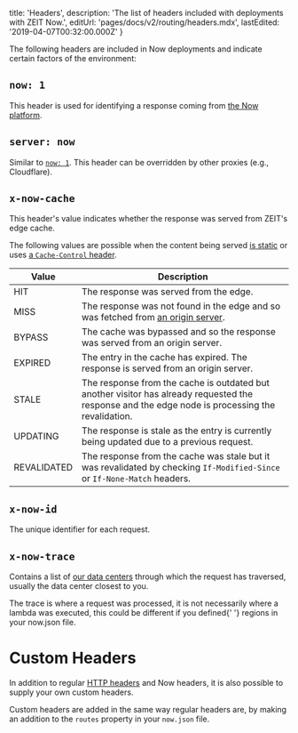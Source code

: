 
  title: 'Headers',
  description: 'The list of headers included with deployments with ZEIT Now.',
  editUrl: 'pages/docs/v2/routing/headers.mdx',
  lastEdited: '2019-04-07T00:32:00.000Z'
}

The following headers are included in Now deployments and indicate certain factors of the environment:

## `now: 1`

This header is used for identifying a response coming from [the Now platform](/docs/v2/platform/overview/).

## `server: now`

Similar to [`now: 1`](#now:-1). This header can be overridden by other proxies (e.g., Cloudflare).

## `x-now-cache`

This header's value indicates whether the response was served from ZEIT's edge cache.

The following values are possible when the content being served [is static](/docs/v2/routing/caching#caching-static-files) or uses [a `Cache-Control` header](/docs/v2/routing/caching#caching-lambda-responses).

| Value                                      | Description                                                                                                                                      |
| ------------------------------------------ | ------------------------------------------------------------------------------------------------------------------------------------------------ |
| <RequestHeader>HIT</RequestHeader>         | The response was served from the edge.                                                                                                           |
| <RequestHeader>MISS</RequestHeader>        | The response was not found in the edge and so was fetched from [an origin server](/docs/v2/platform/regions-and-providers/).                     |
| <RequestHeader>BYPASS</RequestHeader>      | The cache was bypassed and so the response was served from an origin server.                                                                     |
| <RequestHeader>EXPIRED</RequestHeader>     | The entry in the cache has expired. The response is served from an origin server.                                                                |
| <RequestHeader>STALE</RequestHeader>       | The response from the cache is outdated but another visitor has already requested the response and the edge node is processing the revalidation. |
| <RequestHeader>UPDATING</RequestHeader>    | The response is stale as the entry is currently being updated due to a previous request.                                                         |
| <RequestHeader>REVALIDATED</RequestHeader> | The response from the cache was stale but it was revalidated by checking `If-Modified-Since` or `If-None-Match` headers.                         |

## `x-now-id`

The unique identifier for each request.

## `x-now-trace`

Contains a list of [our data centers](/docs/v2/platform/regions-and-providers/) through which the request has traversed, usually the data center closest to you.

<Note>
  The trace is where a request was processed, it is not necessarily where a
  lambda was executed, this could be different if you defined{' '}
  <InlineCode>regions</InlineCode> in your
  <InlineCode>now.json</InlineCode> file.
</Note>

# Custom Headers

In addition to regular [HTTP headers](https://developer.mozilla.org/en-US/docs/Web/HTTP/Headers) and Now headers, it is also possible to supply your own custom headers.

Custom headers are added in the same way regular headers are, by making an addition to the `routes` property in your `now.json` file.


